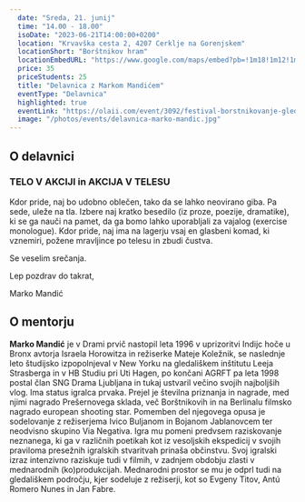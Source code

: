 ```yaml
---
  date: "Sreda, 21. junij"
  time: "14.00 - 18.00"
  isoDate: "2023-06-21T14:00:00+0200"
  location: "Krvavška cesta 2, 4207 Cerklje na Gorenjskem"
  locationShort: "Borštnikov hram"
  locationEmbedURL: "https://www.google.com/maps/embed?pb=!1m18!1m12!1m3!1d2758.8252509390463!2d14.486259476917823!3d46.25370167109801!2m3!1f0!2f0!3f0!3m2!1i1024!2i768!4f13.1!3m3!1m2!1s0x477ab5ad9a992d43%3A0xf5c3786d575e014e!2sKulturni%20hram%20Cerklje%20na%20Gorenjskem!5e0!3m2!1sen!2ssi!4v1685547234928!5m2!1sen!2ssi"
  price: 35
  priceStudents: 25
  title: "Delavnica z Markom Mandićem"
  eventType: "Delavnica"
  highlighted: true
  eventLink: "https://olaii.com/event/3092/festival-borstnikovanje-gledaliske-delavnice?ref=KSMUMVX"
  image: "/photos/events/delavnica-marko-mandic.jpg"
---
```


## O delavnici

### TELO V AKCIJI in AKCIJA V TELESU

Kdor pride, naj bo udobno oblečen, tako da se lahko neovirano giba. Pa sede, uleže na tla.
Izbere naj kratko besedilo (iz proze, poezije, dramatike), ki se ga nauči na pamet, da ga bomo lahko uporabljali za vajalog (exercise monologue).
Kdor pride, naj ima na lagerju vsaj en glasbeni komad, ki vznemiri, požene mravljince po telesu in zbudi čustva.

Se veselim srečanja.

Lep pozdrav do takrat,

Marko Mandić

## O mentorju

**Marko Mandić** je v Drami prvič nastopil leta 1996 v uprizoritvi Indijc hoče u Bronx avtorja Israela Horowitza in režiserke Mateje Koležnik, se naslednje leto študijsko izpopolnjeval v New Yorku na gledališkem inštitutu Leeja Strasberga in v HB Studiu pri Uti Hagen, po končani AGRFT pa leta 1998 postal član SNG Drama Ljubljana in tukaj ustvaril večino svojih najboljših vlog. Ima status igralca prvaka. Prejel je številna priznanja in nagrade, med njimi nagrado Prešernovega sklada, več Borštnikovih in na Berlinalu filmsko nagrado european shooting star. Pomemben del njegovega opusa je sodelovanje z režiserjema Ivico Buljanom in Bojanom Jablanovcem ter neodvisno skupino Via Negativa. Igra mu pomeni predvsem raziskovanje neznanega, ki ga v različnih poetikah kot iz vesoljskih ekspedicij v svojih praviloma presežnih igralskih stvaritvah prinaša občinstvu. Svoj igralski izraz intenzivno raziskuje tudi v filmih, v zadnjem obdobju zlasti v mednarodnih (ko)produkcijah. Mednarodni prostor se mu je odprl tudi na gledališkem področju, kjer sodeluje z režiserji, kot so Evgeny Titov, Antú Romero Nunes in Jan Fabre.
